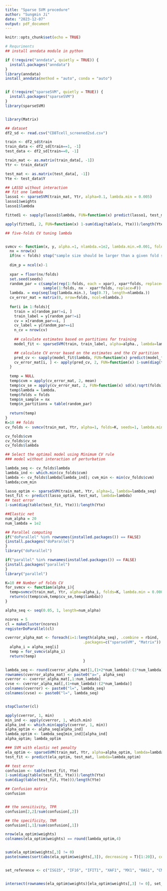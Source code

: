 ---
title: "Sparse SVM procedure"
author: "Sungmin Ji"
date: "2023-12-07"
output: pdf_document
---

```{r setup, include=FALSE}
knitr::opts_chunk$set(echo = TRUE)
```


```{r cars, include=FALSE}
# Requriments
## install anndata module in python

if (!require("anndata", quietly = TRUE)) {
  install.packages("anndata")
}
library(anndata)
install_anndata(method = "auto", conda = "auto")


if (!require("sparseSVM", quietly = TRUE)) {
  install.packages("sparseSVM")
}
library(sparseSVM)


library(Matrix)
```


```{r include=FALSE}
## dataset
df2_sd <- read.csv("CD8Tcell_screened2sd.csv")

train <- df2_sd$train
train_data <- df2_sd[train==1, -1]
test_data <- df2_sd[train==0, -1]

train_mat <- as.matrix(train_data[, -1])
Ytr <- train_data$Y

test_mat <- as.matrix(test_data[, -1])
Yte <- test_data$Y

## LASSO without interaction
## fit one lambda
lasso1 <- sparseSVM(train_mat, Ytr, alpha=0.1, lambda.min = 0.005)
lasso1$weights
lasso1$lambda

fitted1 <- sapply(lasso1$lambda, FUN=function(x) predict(lasso1, test_mat, lambda=x))

apply(fitted1, 2, FUN=function(x) 1-sum(diag(table(x, Yte)))/length(Yte))

## five-folds CV tuning lambda


svmcv <- function(x, y, alpha.=1, nlambda.=1e2, lambda.min.=0.001, folds=5, seeds=1){
  nx = nrow(x)
  if(nx < folds) stop("sample size should be larger than a given fold size")
  
  dim_p = ncol(x)-1
  
  xpar = floor(nx/folds)
  set.seed(seeds)
  random_par = c(sample(rep(1:folds, each = xpar), xpar*folds, replace=F),
                 sample(1:folds, nx - xpar*folds, replace=F))
  lambda. = exp(seq(log(lambda.min.), log(0.7), length=nlambda.))
  cv_error_mat = matrix(0, nrow=folds, ncol=nlambda.)
  
  for(i in 1:folds){
    train = x[random_par!=i, ]
    train_label = y[random_par!=i]
    cv = x[random_par==i, ]
    cv_label = y[random_par==i]
    n_cv = nrow(cv)
    
    ## calculate estimates based on partitions for training
    model_fit <- sparseSVM(train, train_label, alpha=alpha., lambda=lambda.)

    ## calculate CV error based on the estimates and the CV partition
    pred_cv <- sapply(model_fit$lambda, FUN=function(x) predict(model_fit, cv, lambda=x))
    cv_error_mat[i, ] <- apply(pred_cv, 2, FUN=function(x) 1-sum(diag(table(x, cv_label)))/n_cv)
  }
  
  temp = NULL
  temp$cvm = apply(cv_error_mat, 2, mean)
  temp$cv_se = apply(cv_error_mat, 2, FUN=function(x) sd(x)/sqrt(folds))
  temp$lambda = lambda.
  temp$folds = folds
  temp$n_sample = nx
  temp$n_partitions = table(random_par)
  
  return(temp)
}
K=10 ## folds
cv_folds <- svmcv(train_mat, Ytr, alpha=1, folds=K, seeds=1, lambda.min = 0.0005)

cv_folds$cvm
cv_folds$cv_se
cv_folds$lambda
```

```{r echo=TRUE}
## Select the optimal model using Minimum CV rule
### model without interaction of perturbation

lambda_seq <- cv_folds$lambda
lambda_ind <- which.min(cv_folds$cvm)
lambda <- cv_folds$lambda[lambda_ind]; cvm_min <- min(cv_folds$cvm)
lambda;cvm_min

lasso_optim <- sparseSVM(train_mat, Ytr, alpha=1, lambda=lambda_seq)
test_fit <- predict(lasso_optim, test_mat, lambda=lambda)
## test error
1-sum(diag(table(test_fit, Yte)))/length(Yte)
```


```{r echo=TRUE}
##Elastic net
num_alpha = 20
num_lambda = 1e2

## Parallel computing
if("doParallel" %in% rownames(installed.packages()) == FALSE)
{install.packages("doParallel")
}
library("doParallel")

if("parallel" %in% rownames(installed.packages()) == FALSE)
{install.packages("parallel")
}
library("parallel")

K=10 ## Number of folds CV
for_svmcv <- function(alpha_i){
  temp=svmcv(train_mat, Ytr, alpha=alpha_i, folds=K, lambda.min = 0.0005, seeds=1)
  return(c(temp$cvm,temp$cv_se,temp$lambda))
}

alpha_seq <- seq(0.05, 1, length=num_alpha)

ncores = 5
cl = makeCluster(ncores)
registerDoParallel(cl)

cverror_alpha_mat <- foreach(i=1:length(alpha_seq), .combine = rbind,
                                   .packages=c("sparseSVM", "Matrix")) %dopar% {
  alpha_i = alpha_seq[i]
  temp = for_svmcv(alpha_i)
  return(temp)
                                   }

lambda_seq <- round(cverror_alpha_mat[1,(1+2*num_lambda):(3*num_lambda)],5)
rownames(cverror_alpha_mat) <- paste0("a=", alpha_seq)
cverror <- cverror_alpha_mat[,1:num_lambda]
cvse <- cverror_alpha_mat[,(1+num_lambda):(2*num_lambda)]
colnames(cverror) <- paste0("l=", lambda_seq)
colnames(cvse) <- paste0("l=", lambda_seq)


stopCluster(cl)

apply(cverror, 1, min)
min_ind <- apply(cverror, 1, which.min)
alpha_ind <- which.min(apply(cverror, 1, min))
alpha_optim <- alpha_seq[alpha_ind]
lambda_optim <- lambda_seq[min_ind][alpha_ind]
alpha_optim; lambda_optim

### SVM with elastic net penalty
ela_optim <- sparseSVM(train_mat, Ytr, alpha=alpha_optim, lambda=lambda_seq)
test_fit <- predict(ela_optim, test_mat, lambda=lambda_optim)

## test error
confusion <- table(test_fit, Yte)
1-sum(diag(table(test_fit, Yte)))/length(Yte)
sum(diag(table(test_fit, Yte)))/length(Yte)

## Confusion matrix
confusion


## the sensitivity, TPR
confusion[2,2]/sum(confusion[,2])

## the specificity, TNR
confusion[1,1]/sum(confusion[,1])
```


```{r include=FALSE}
nrow(ela_optim$weights)
colnames(ela_optim$weights) == round(lambda_optim,4)


sum(ela_optim$weights[,3] != 0) 
paste(names(sort(abs(ela_optim$weights[,3]), decreasing = T)[1:20]), collapse = ", ", sep = ",")


set_reference <- c("ISG15", "IF16", "IFIT1", "XAF1", "MX1", "OAS1", "CMPK2", "CXCL10", "CXCL10", "CXCL11", "APOBEC3A", "CCL8")


intersect(rownames(ela_optim$weights)[ela_optim$weights[,3] != 0], set_reference)
```

